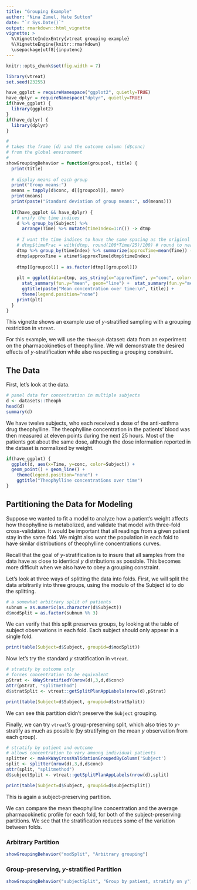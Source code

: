 ```yaml
---
title: "Grouping Example"
author: "Nina Zumel, Nate Sutton"
date: "`r Sys.Date()`"
output: rmarkdown::html_vignette
vignette: >
  %\VignetteIndexEntry{vtreat grouping example}
  %\VignetteEngine{knitr::rmarkdown}
  \usepackage[utf8]{inputenc}
---
```


```r
knitr::opts_chunk$set(fig.width = 7)
```

```r
library(vtreat)
set.seed(23255)

have_ggplot = requireNamespace("ggplot2", quietly=TRUE)
have_dplyr = requireNamespace("dplyr", quietly=TRUE)
if(have_ggplot) {
  library(ggplot2)
}
if(have_dplyr) {
  library(dplyr)
}
```

```r
#
# takes the frame (d) and the outcome column (d$conc)
# from the global environment
#
showGroupingBehavior = function(groupcol, title) {
  print(title)
  
  # display means of each group
  print("Group means:")
  means = tapply(d$conc, d[[groupcol]], mean)
  print(means)
  print(paste("Standard deviation of group means:", sd(means)))
  
  if(have_ggplot && have_dplyr) {
    # unify the time indices
    d %>% group_by(Subject) %>% 
      arrange(Time) %>% mutate(timeIndex=1:n()) -> dtmp
    
    # I want the time indices to have the same spacing as the original time points
    # dtmp$timeFrac = with(dtmp, round(100*Time/25)/100) # round to nearest 1/100th
    dtmp %>% group_by(timeIndex) %>% summarize(approxTime=mean(Time)) -> atimef
    dtmp$approxTime = atimef$approxTime[dtmp$timeIndex]
    
    dtmp[[groupcol]] = as.factor(dtmp[[groupcol]])
    
    plt = ggplot(data=dtmp, aes_string(x="approxTime", y="conc", color=groupcol)) + 
      stat_summary(fun.y="mean", geom="line") +  stat_summary(fun.y="mean", geom="point") + 
      ggtitle(paste("Mean concentration over time:\n", title)) + 
      theme(legend.position="none")
    print(plt)
  }
}
```

This vignette shows an example use of _y_-stratified sampling with a grouping restriction in `vtreat`.

For this example, we will use the `Theosph` dataset: data from an experiment on the pharmacokinetics of theophylline. We will demonstrate the desired effects of _y_-stratification while also respecting a grouping constraint. 

## The Data

First, let's look at the data.

```r
# panel data for concentration in multiple subjects 
d <- datasets::Theoph
head(d)
summary(d)
```

We have twelve subjects, who each received a dose of the anti-asthma drug theophylline. The theophylline concentration in the patients' blood was then measured at eleven points during the next 25 hours. Most of the patients got about the same dose, although the dose information reported in the dataset is normalized by weight.

```r

if(have_ggplot) {
  ggplot(d, aes(x=Time, y=conc, color=Subject)) + 
  geom_point() + geom_line() + 
    theme(legend.position="none") + 
    ggtitle("Theophylline concentrations over time")
}
```

## Partitioning the Data for Modeling

Suppose we wanted to fit a model to analyze how a patient's weight affects how theophylline is metabolized, and validate that model with three-fold cross-validation. It would be important that all readings from a given patient stay in the same fold. We might also want the population in each fold to have similar distributions of theophylline concentrations curves.

Recall that the goal of _y_-stratification is to insure that all samples from the data have as close to identical  _y_ distributions as possible. This becomes more difficult when we also have to obey a grouping constraint.

Let's look at three ways of splitting the data into folds. First, we will split the data arbitrarily into three groups, using the modulo of the Subject id to do the splitting.

```r
# a somewhat arbitrary split of patients
subnum = as.numeric(as.character(d$Subject))
d$modSplit = as.factor(subnum %% 3)

```

We can verify that this split preserves groups, by looking at the table of subject observations in each fold. Each subject should only appear in a single fold.
```r
print(table(Subject=d$Subject, groupid=d$modSplit))
```

Now let's try the standard _y_ stratification in `vtreat`.

```r
# stratify by outcome only
# forces concentration to be equivalent
pStrat <- kWayStratifiedY(nrow(d),3,d,d$conc)
attr(pStrat, "splitmethod")
d$stratSplit <- vtreat::getSplitPlanAppLabels(nrow(d),pStrat)

print(table(Subject=d$Subject, groupid=d$stratSplit))
```

We can see this partition didn't preserve the `Subject` grouping.

Finally, we can try `vtreat`'s group-preserving split, which also tries to _y_-stratify as much as possible (by stratifying on the mean *y* observation from each group).

```r
# stratify by patient and outcome
# allows concentration to vary amoung individual patients
splitter <- makekWayCrossValidationGroupedByColumn('Subject')
split <- splitter(nrow(d),3,d,d$conc)
attr(split, "splitmethod")
d$subjectSplit <- vtreat::getSplitPlanAppLabels(nrow(d),split)

print(table(Subject=d$Subject, groupid=d$subjectSplit))
```

This is again a subject-preserving partition.

We can compare the mean theophylline concentration and the average pharmacokinetic profile for each fold, for both of the subject-preserving partitions. We see that the stratification reduces some of the variation between folds.


### Arbitrary Partition
```r
showGroupingBehavior("modSplit", "Arbitrary grouping")
```

### Group-preserving, _y_-stratified Partition
```r
showGroupingBehavior("subjectSplit", "Group by patient, stratify on y")
```



